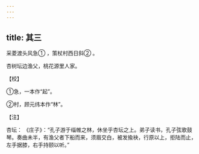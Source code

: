 ```yaml
---
---
---
```

title: 其三
---




采菱渡头风急① ，策杖村西日斜② 。

杏树坛边渔父，桃花源里人家。

【校】

①急，一本作“起”。

②村，顾元纬本作“林”。

【注】

杏坛： 《庄子》：“孔子游于缁帷之林，休坐乎杏坛之上。弟子读书，孔子弦歌鼓琴。奏曲未半，有渔父者下船而来，须眉交白，被发揄袂，行原以上，拒陆而止，左手据膝，右手持颐以听。”